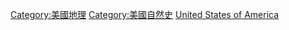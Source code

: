 {{Commonscat|Ecoregions of the United States (WWF)}}
{{Portal|美國|環境|生態}}

[[Category:美國地理|Category:美國地理]]
[[Category:美國自然史|Category:美國自然史]]
[[Category:北美洲各國生態區域|United States of America]]